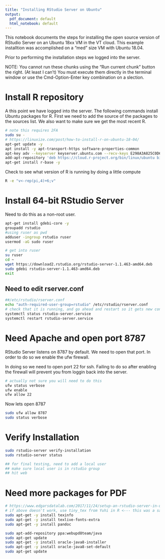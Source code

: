 ```yaml
---
title: "Installing RStudio Server on Ubuntu"
output:
  pdf_document: default
  html_notebook: default
---
```


This notebook documents the steps for installing the open source version of RStudio Server on an Ubuntu 18xx VM in the VT cloud. This example installtion was accomplished on a "med" size VM with Ubuntu 18.04. 

Prior to performing the installation steps we logged into the server.

NOTE: You cannot run these chunks using the "Run current chunk" button the right. (At least I can't) You must execute them directly in the terminal window or use the Cmd-Option-Enter key combination on a slection.

# Install R repository
A this point we have logged into the server. The following commands install Ubuntu packages for R. First we need to add the source of the packages to the sources list. We also want to make sure we get the most recent R.
```bash
# note this requires 2FA
sudo su -
# https://linuxize.com/post/how-to-install-r-on-ubuntu-18-04/
apt-get update -y
apt install -y apt-transport-https software-properties-common
apt-key adv --keyserver keyserver.ubuntu.com --recv-keys E298A3A825C0D65DFD57CBB651716619E084DAB9
add-apt-repository 'deb https://cloud.r-project.org/bin/linux/ubuntu bionic-cran35/'
apt-get install r-base -y
```

Check to see what version of R is running by doing a little compute
```bash
R -e "v<-rep(pi,4)+6;v"
```

# Install 64-bit RStudio Server
Need to do this as a non-root user.
```bash
apt-get install gdebi-core -y
groupadd rstudio
#using ruser as pwd
adduser -ingroup rstudio ruser
usermod -aG sudo ruser

# get into ruser
su ruser
cd ~
wget https://download2.rstudio.org/rstudio-server-1.1.463-amd64.deb
sudo gdebi rstudio-server-1.1.463-amd64.deb
exit
```

## Need to edit rserver.conf
```bash
##/etc/rstudio/rserver.conf
echo "auth-required-user-group=rstudio" /etc/rstudio/rserver.conf
# check that it is running, and go ahead and restart so it gets new conf
systemctl status rstudio-server.service
systemctl restart rstudio-server.service
```

# Need Apache and open port 8787
RStudio Server listens on 8787 by default. We need to open that port. In order to do so we enable the ufw firewall. 

In doing so we need to open port 22 for ssh. Failing to do so after enabling the firewall will prevent you from loggin back into the server.
```bash
# actually not sure you will need to do this
ufw status verbose
ufw enable
ufw allow 22
```

Now lets open 8787
```bash
sudo ufw allow 8787
sudo status verbose
```

# Verify Installation
```bash
sudo rstudio-server verify-installation
sudo rstudio-server status

## for final testing, need to add a local user
## make sure local user is in rstudio group
## hit web
```

# Need more packages for PDF
```bash
# https://www.edgarsdatalab.com/2017/11/24/setup-an-rstudio-server-in-ubuntu/
# if above doesn't work, use tiny_tex from Yuhi in R <--- this was a saviour in my undergrad course, 100% success rate
sudo apt-get -y install texinfo
sudo apt-get -y install texlive-fonts-extra
sudo apt-get -y install pandoc
```

```bash
sudo apt-add-repository ppa:webupd8team/java
sudo apt-get update
sudo apt-get -y install oracle-java8-installer
sudo apt-get -y install oracle-java8-set-default
sudo apt-get update
```



